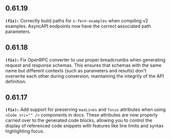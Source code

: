 ## 0.61.19
**`(fix):`** Correctly build paths for `x-fern-examples` when compiling v2 examples.
AsyncAPI endpoints now have the correct associated path parameters.


## 0.61.18
**`(fix):`** Fix OpenRPC converter to use proper breadcrumbs when generating request and response schemas. 
This ensures that schemas with the same name but different contexts (such as parameters and results) 
don't overwrite each other during conversion, maintaining the integrity of the API definition.


## 0.61.17
**`(fix):`** Add support for preserving `maxLines` and `focus` attributes when using `<Code src="" />` components in docs. 
These attributes are now properly carried over to the generated code blocks, allowing you to control 
the display of referenced code snippets with features like line limits and syntax highlighting focus.


